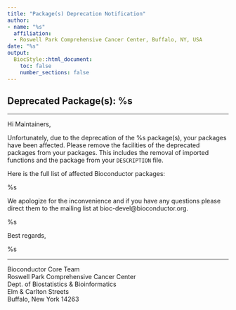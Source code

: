 ```yaml
---
title: "Package(s) Deprecation Notification"
author:
- name: "%s"
  affiliation:
  - Roswell Park Comprehensive Cancer Center, Buffalo, NY, USA
date: "%s"
output:
  BiocStyle::html_document:
    toc: false
    number_sections: false
---
```


## Deprecated Package(s): %s

---


Hi Maintainers,

Unfortunately, due to the deprecation of the %s package(s), your packages
have been affected. Please remove the facilities of the deprecated
packages from your packages. This includes the removal of imported functions
and the package from your `DESCRIPTION` file.

Here is the full list of affected Bioconductor packages:

%s

We apologize for the inconvenience and if you have any questions please
direct them to the mailing list at bioc-devel@bioconductor.org.

%s

Best regards,

%s

---

<footer>
<p>Bioconductor Core Team
<br>Roswell Park Comprehensive Cancer Center
<br>Dept. of Biostatistics & Bioinformatics
<br>Elm & Carlton Streets
<br>Buffalo, New York 14263
</p>
</footer>
